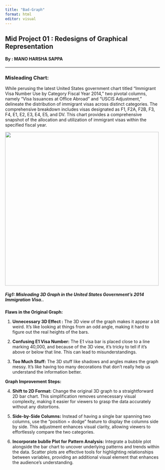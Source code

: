 ```yaml
---
title: "Bad-Graph"
format: html
editor: visual
---
```


## Mid Project 01 : Redesigns of Graphical Representation

#### By : MANO HARSHA SAPPA

------------------------------------------------------------------------

### Misleading Chart:

While perusing the latest United States government chart titled "Immigrant Visa Number Use by Category Fiscal Year 2014," two pivotal columns, namely "Visa Issuances at Office Abroad" and "USCIS Adjustment," delineate the distribution of immigrant visas across distinct categories. The comprehensive breakdown includes visas designated as F1, F2A, F2B, F3, F4, E1, E2, E3, E4, E5, and DV. This chart provides a comprehensive snapshot of the allocation and utilization of immigrant visas within the specified fiscal year.

![](images/visas_graph_orig-04.png){fig-align="center" width="500"}

##### **Fig1: Misleading 3D Graph in the United States Government's 2014 Immigration Visa..**

**Flaws in the Original Graph:**

1.  **Unnecessary 3D Effect :** The 3D view of the graph makes it appear a bit weird. It's like looking at things from an odd angle, making it hard to figure out the real heights of the bars.

<!-- -->

2.  **Confusing E1 Visa Number:** The E1 visa bar is placed close to a line marking 40,000, and because of the 3D view, it's tricky to tell if it's above or below that line. This can lead to misunderstandings.

<!-- -->

3.  **Too Much Stuff:** The 3D stuff like shadows and angles makes the graph messy. It's like having too many decorations that don't really help us understand the information better.

**Graph Improvement Steps:** 

4.  **Shift to 2D Format:** Change the original 3D graph to a straightforward 2D bar chart. This simplification removes unnecessary visual complexity, making it easier for viewers to grasp the data accurately without any distortions. 

<!-- -->

5.  **Side-by-Side Columns:** Instead of having a single bar spanning two columns, use the "position = dodge" feature to display the columns side by side. This adjustment enhances visual clarity, allowing viewers to effortlessly compare the two categories. 

<!-- -->

6.  **Incorporate bublle Plot for Pattern Analysis:** Integrate a bubble plot alongside the bar chart to uncover underlying patterns and trends within the data. Scatter plots are effective tools for highlighting relationships between variables, providing an additional visual element that enhances the audience's understanding.
